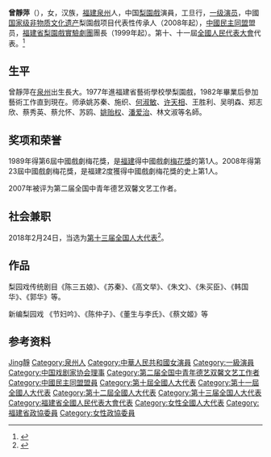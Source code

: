 {{BLPsources|time=2022-06-29T10:31:31+00:00}}
{{infobox person/Wikidata|fetchwikidata=ALL|image=File:梨园戏《朱买臣》剧照2.jpg|caption=梨园戏《朱买臣》，曾静萍饰赵小娘}}
'''曾靜萍'''（{{bd|1963年|8月}}），女，汉族，[[福建|福建]][[泉州|泉州]]人，中国[[梨園戲|梨園戲]]演員，工旦行，[[一级演员|一级演员]]，中國[[国家级非物质文化遗产|国家级非物质文化遗产]]梨園戲项目代表性传承人（2008年起），[[中國民主同盟|中國民主同盟]]盟员，[[福建省梨園戲實驗劇團|福建省梨園戲實驗劇團]]團長（1999年起）。第十、十一屆[[全國人民代表大會|全國人民代表大會]]代表。<ref>{{Cite web|title=曾静萍：误入梨园，一夜成名，二度摘“梅”|url=https://www.thepaper.cn/newsDetail_forward_4934832|accessdate=2020-01-30|work=澎湃新闻|archive-date=2020-01-30|archive-url=https://web.archive.org/web/20200130063405/https://www.thepaper.cn/newsDetail_forward_4934832|dead-url=no}}</ref>

== 生平 ==
曾靜萍在[[泉州|泉州]]出生長大。1977年進福建省藝術學校學梨園戲，1982年畢業后參加藝術工作直到現在。师承姚苏秦、施织、[[何淑敏|何淑敏]]、[[许天相|许天相]]、王胜利、吴明森、郑志欣、蔡秀英、蔡允怀、苏鸥、[[姚贻权|姚贻权]]、[[潘爱治|潘爱治]]、林文淑等名師。

== 奖项和荣誉 ==
1989年得第6屆中國戲劇梅花獎，是[[福建|福建]]得中國戲劇[[梅花獎|梅花獎]]的第1人。2008年得第23屆中國戲劇梅花獎，是福建2度獲得中國戲劇梅花獎的史上第1人。

2007年被评为第二届全国中青年德艺双馨文艺工作者。

== 社会兼职 ==
2018年2月24日，当选为[[第十三届全国人大代表|第十三届全国人大代表]]<ref>{{Cite web|title=（受权发布）中华人民共和国第十三届全国人民代表大会代表名单|url=http://www.chinanews.com/gn/2018/02-25/8453959.shtml|accessdate=2021-02-13|work=中新网|archive-date=2018-02-27|archive-url=https://web.archive.org/web/20180227031724/http://www.chinanews.com/gn/2018/02-25/8453959.shtml|dead-url=no}}</ref>。

== 作品 ==
梨园戏传统剧目《陈三五娘》、《苏秦》、《高文举》、《朱文》、《朱买臣》、《韩国华》、《郭华》等。

新编梨园戏 《节妇吟》、《陈仲子》、《董生与李氏》、《蔡文姬》等

== 参考资料 ==
{{reflist}}

{{中國戲劇梅花獎}}
{{第二届全国中青年德艺双馨文艺工作者}}
{{Navboxes
| title  = 曾静萍在[[中国戏剧家协会|中国戏剧家协会]]的职务
| list1  =
{{中国戏剧家协会第五届理事会}}
{{中国戏剧家协会第七届理事会}}
{{中国戏剧家协会第八届理事会}}
}}

{{Authority control}}

{{DEFAULTSORT:Zeng曾}}
[[Category:曾姓|Jing靜]]
[[Category:泉州人|Category:泉州人]]
[[Category:中華人民共和國女演員|Category:中華人民共和國女演員]]
[[Category:一級演員|Category:一級演員]]
[[Category:中国戏剧家协会理事|Category:中国戏剧家协会理事]]
[[Category:第二届全国中青年德艺双馨文艺工作者|Category:第二届全国中青年德艺双馨文艺工作者]]
[[Category:中國民主同盟盟員|Category:中國民主同盟盟員]]
[[Category:第十屆全國人大代表|Category:第十屆全國人大代表]]
[[Category:第十一屆全國人大代表|Category:第十一屆全國人大代表]]
[[Category:第十二屆全國人大代表|Category:第十二屆全國人大代表]]
[[Category:第十三届全国人大代表|Category:第十三届全国人大代表]]
[[Category:福建省全國人民代表大會代表|Category:福建省全國人民代表大會代表]]
[[Category:女性全國人大代表|Category:女性全國人大代表]]
[[Category:福建省政協委員|Category:福建省政協委員]]
[[Category:女性政協委員|Category:女性政協委員]]